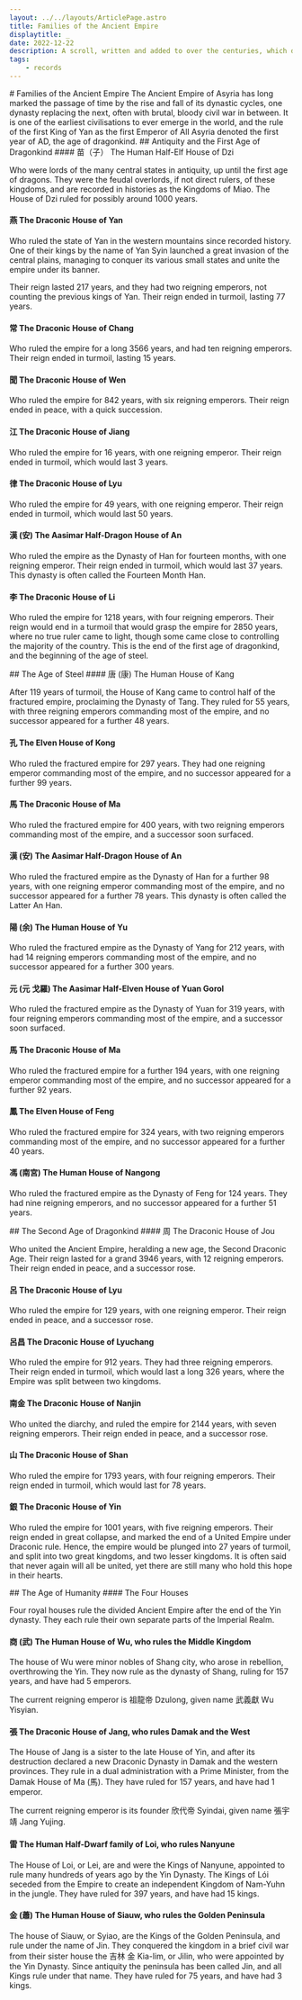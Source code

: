 ```yaml
---
layout: ../../layouts/ArticlePage.astro
title: Families of the Ancient Empire
displaytitle: _
date: 2022-12-22
description: A scroll, written and added to over the centuries, which details the dynasties that ruled the lands of Aseron east of the Spring Lake.
tags:
    - records
---
```


<ColourBand>
# Families of the Ancient Empire
</ColourBand>

<CBox>
<Drop>T</Drop>he Ancient Empire of Asyria has long marked the passage of time by the rise and fall of its dynastic cycles, one dynasty replacing the next, often with brutal, bloody civil war in between. It is one of the earliest civilisations to ever emerge in the world, and the rule of the first King of Yan as the first Emperor of All Asyria denoted the first year of AD, the age of dragonkind.
</CBox>

<ColourBand>
## Antiquity and the First Age of Dragonkind
</ColourBand>

<CBox>
#### 苗（子） The Human Half-Elf House of Dzi

Who were lords of the many central states in antiquity, up until the first age of dragons. They were the feudal overlords, if not direct rulers, of these kingdoms, and are recorded in histories as the Kingdoms of Miao. The House of Dzi ruled for possibly around 1000 years.

#### 燕 The Draconic House of Yan 

Who ruled the state of Yan in the western mountains since recorded history. One of their kings by the name of Yan Syin launched a great invasion of the central plains, managing to conquer its various small states and unite the empire under its banner. 

Their reign lasted 217 years, and they had two reigning emperors, not counting the previous kings of Yan. Their reign ended in turmoil, lasting 77 years.

#### 常 The Draconic House of Chang

Who ruled the empire for a long 3566 years, and had ten reigning emperors. Their reign ended in turmoil, lasting 15 years.

#### 聞 The Draconic House of Wen 

Who ruled the empire for 842 years, with six reigning emperors. Their reign ended in peace, with a quick succession. 

#### 江 The Draconic House of Jiang

Who ruled the empire for 16 years, with one reigning emperor. Their reign ended in turmoil, which would last 3 years.

#### 律 The Draconic House of Lyu

Who ruled the empire for 49 years, with one reigning emperor. Their reign ended in turmoil, which would last 50 years.

#### 漢 (安) The Aasimar Half-Dragon House of An

Who ruled the empire as the Dynasty of Han for fourteen months, with one reigning emperor. Their reign ended in turmoil, which would last 37 years. This dynasty is often called the Fourteen Month Han.

#### 李 The Draconic House of Li

Who ruled the empire for 1218 years, with four reigning emperors. Their reign would end in a turmoil that would grasp the empire for 2850 years, where no true ruler came to light, though some came close to controlling the majority of the country. This is the end of the first age of dragonkind, and the beginning of the age of steel.

</CBox>

<ColourBand>
## The Age of Steel
</ColourBand>

<CBox>
#### 唐 (康) The Human House of Kang

After 119 years of turmoil, the House of Kang came to control half of the fractured empire, proclaiming the Dynasty of Tang. They ruled for 55 years, with three reigning emperors commanding most of the empire, and no successor appeared for a further 48 years. 

#### 孔 The Elven House of Kong

Who ruled the fractured empire for 297 years. They had one reigning emperor commanding most of the empire, and no successor appeared for a further 99 years. 

#### 馬 The Draconic House of Ma

Who ruled the fractured empire for 400 years, with two reigning emperors commanding most of the empire, and a successor soon surfaced.

#### 漢 (安) The Aasimar Half-Dragon House of An

Who ruled the fractured empire as the Dynasty of Han for a further 98 years, with one reigning emperor commanding most of the empire, and no successor appeared for a further 78 years. This dynasty is often called the Latter An Han.

#### 陽 (余) The Human House of Yu

Who ruled the fractured empire as the Dynasty of Yang for 212 years, with had 14 reigning emperors commanding most of the empire, and no successor appeared for a further 300 years.

#### 元 (元 戈羅) The Aasimar Half-Elven House of Yuan Gorol

Who ruled the fractured empire as the Dynasty of Yuan for 319 years, with four reigning emperors commanding most of the empire, and a successor soon surfaced.

#### 馬 The Draconic House of Ma

Who ruled the fractured empire for a further 194 years, with one reigning emperor commanding most of the empire, and no successor appeared for a further 92 years. 

#### 鳳 The Elven House of Feng

Who ruled the fractured empire for 324 years, with two reigning emperors commanding most of the empire, and no successor appeared for a further 40 years.

#### 馮 (南宮) The Human House of Nangong

Who ruled the fractured empire as the Dynasty of Feng for 124 years. They had nine reigning emperors, and no successor appeared for a further 51 years.

</CBox>

<ColourBand>
## The Second Age of Dragonkind
</ColourBand>

<CBox>
#### 周 The Draconic House of Jou

Who united the Ancient Empire, heralding a new age, the Second Draconic Age. Their reign lasted for a grand 3946 years, with 12 reigning emperors. Their reign ended in peace, and a successor rose. 

#### 呂 The Draconic House of Lyu

Who ruled the empire for 129 years, with one reigning emperor. Their reign ended in peace, and a successor rose. 

#### 呂昌 The Draconic House of Lyuchang

Who ruled the empire for 912 years. They had three reigning emperors. Their reign ended in turmoil, which would last a long 326 years, where the Empire was split between two kingdoms.

#### 南金 The Draconic House of Nanjin

Who united the diarchy, and ruled the empire for 2144 years, with seven reigning emperors. Their reign ended in peace, and a successor rose.

#### 山 The Draconic House of Shan

Who ruled the empire for 1793 years, with four reigning emperors. Their reign ended in turmoil, which would last for 78 years.

#### 銀 The Draconic House of Yin

Who ruled the empire for 1001 years, with five reigning emperors. Their reign ended in great collapse, and marked the end of a United Empire under Draconic rule. Hence, the empire would be plunged into 27 years of turmoil, and split into two great kingdoms, and two lesser kingdoms. It is often said that never again will all be united, yet there are still many who hold this hope in their hearts.

</CBox>

<ColourBand>
## The Age of Humanity
</ColourBand>

<CBox>
#### The Four Houses

Four royal houses rule the divided Ancient Empire after the end of the Yin dynasty. They each rule their own separate parts of the Imperial Realm.

#### 商 (武) The Human House of Wu, who rules the Middle Kingdom

The house of Wu were minor nobles of Shang city, who arose in rebellion, overthrowing the Yin. They now rule as the dynasty of Shang, ruling for 157 years, and have had 5 emperors.

The current reigning emperor is 祖龍帝 Dzulong, given name 武義獻 Wu Yisyian.

#### 張 The Draconic House of Jang, who rules Damak and the West

The House of Jang is a sister to the late House of Yin, and after its destruction declared a new Draconic Dynasty in Damak and the western provinces. They rule in a dual administration with a Prime Minister, from the Damak House of Ma (馬). They have ruled for 157 years, and have had 1 emperor.

The current reigning emperor is its founder 欣代帝 Syindai, given name 張宇靖 Jang Yujing.

#### 雷 The Human Half-Dwarf family of Loi, who rules Nanyune

The House of Loi, or Lei, are and were the Kings of Nanyune, appointed to rule many hundreds of years ago by the Yin Dynasty. The Kings of Lói seceded from the Empire to create an independent Kingdom of Nam-Yuhn in the jungle. They have ruled for 397 years, and have had 15 kings.

#### 金 (蕭) The Human House of Siauw, who rules the Golden Peninsula

The house of Siauw, or Syiao, are the Kings of the Golden Peninsula, and rule under the name of Jin. They conquered the kingdom in a brief civil war from their sister house the 吉林 金 Kia-lim, or Jilin, who were appointed by the Yin Dynasty. Since antiquity the peninsula has been called Jin, and all Kings rule under that name. They have ruled for 75 years, and have had 3 kings.

</CBox>